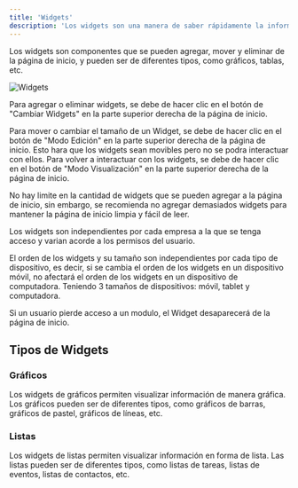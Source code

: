 ```yaml
---
title: 'Widgets'
description: 'Los widgets son una manera de saber rápidamente la información de la empresa.'
---
```


Los widgets son componentes que se pueden agregar, mover y eliminar de la página de inicio, y pueden ser de diferentes tipos, como gráficos, tablas, etc.

<img
  className="block"
  src="/images/widgets-es.png"
  alt="Widgets"
/>

Para agregar o eliminar widgets, se debe de hacer clic en el botón de "Cambiar Widgets" en la parte superior derecha de la página de inicio.

Para mover o cambiar el tamaño de un Widget, se debe de hacer clic en el botón de "Modo Edición" en la parte superior derecha de la página de inicio.
Esto hara que los widgets sean movibles pero no se podra interactuar con ellos.
Para volver a interactuar con los widgets, se debe de hacer clic en el botón de "Modo Visualización" en la parte superior derecha de la página de inicio.

No hay limite en la cantidad de widgets que se pueden agregar a la página de inicio, sin embargo, se recomienda no agregar demasiados widgets para mantener la página de inicio limpia y fácil de leer.

Los widgets son independientes por cada empresa a la que se tenga acceso y varian acorde a los permisos del usuario.

El orden de los widgets y su tamaño son independientes por cada tipo de dispositivo, es decir, si se cambia el orden de los widgets en un dispositivo móvil, no afectará el 
orden de los widgets en un dispositivo de computadora. Teniendo 3 tamaños de dispositivos: móvil, tablet y computadora.

Si un usuario pierde acceso a un modulo, el Widget desaparecerá de la página de inicio.

## Tipos de Widgets

### Gráficos

Los widgets de gráficos permiten visualizar información de manera gráfica. Los gráficos pueden ser de diferentes tipos, como gráficos de barras, gráficos de pastel, gráficos de líneas, etc.

### Listas

Los widgets de listas permiten visualizar información en forma de lista. Las listas pueden ser de diferentes tipos, como listas de tareas, listas de eventos, listas de contactos, etc.
